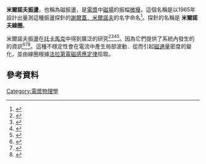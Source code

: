 '''米爾諾夫振盪'''，也稱為磁振盪，是[[電漿物理學|電漿]]中[[磁場|磁場]]的振幅[[微擾理論|微擾]]。這個名稱是以1965年設計出量測這種振盪探針的[[謝爾蓋．米爾諾夫|謝爾蓋．米爾諾夫]]的名字命名<ref>{{Cite journal|last=Mirnov|first=S. V.|date=1965|title=A probe method for measuring the displacement of the current channel in cylindrical and toroidal discharge vessels|journal=Journal of Nuclear Energy. Part C, Plasma Physics, Accelerators, Thermonuclear Research|language=en|volume=7|issue=3|pages=325–328|doi=10.1088/0368-3281/7/3/112|issn=0368-3281}}</ref>。探針的名稱是 '''米爾諾夫線圈'''。

米爾諾夫振盪在[[托卡馬克|托卡馬克]]中得到廣泛的研究<ref>{{Cite journal|last=McGuire|first=K.|last2=Hammett|first2=G.|date=1982|title=Analysis of Mirnov oscillations on PDX|url=http://inis.iaea.org/Search/search.aspx?orig_q=RN:13701258|language=en|journal=|access-date=2021-01-21|archive-date=2021-02-09|archive-url=https://web.archive.org/web/20210209025200/https://inis.iaea.org/Search/search.aspx?orig_q=RN:13701258|dead-url=no}}</ref><ref>{{Cite journal|last=Tan|first=I. H.|last2=Caldas|first2=I. L.|last3=Nascimento|first3=I. C.|last4=Silva|first4=R. P. Da|last5=Sanada|first5=E. K.|last6=Bruha|first6=R.|date=1986|title=Mirnov Oscillations in a Small Tokamak|journal=IEEE Transactions on Plasma Science|volume=14|issue=3|pages=279–281|doi=10.1109/TPS.1986.4316542|issn=0093-3813|bibcode=1986ITPS...14..279T}}</ref><ref>{{Cite journal|last=Kikuchi|first=M.|date=1986|title=A note on the Mirnov signal analysis in tokamaks|journal=Nuclear Fusion|language=en|volume=26|issue=1|pages=101–107|doi=10.1088/0029-5515/26/1/009|issn=0029-5515|url=https://digital.library.unt.edu/ark:/67531/metadc1085941/|access-date=2021-01-21|archive-date=2021-01-28|archive-url=https://web.archive.org/web/20210128135536/https://digital.library.unt.edu/ark:/67531/metadc1085941/|dead-url=no}}</ref><ref>{{Cite journal|last=Raju|first=D.|last2=Jha|first2=R.|last3=Kaw|first3=P. K.|last4=Mattoo|first4=S. K.|last5=Saxena|first5=Y. C.|last6=Team|first6=Aditya|date=2000-11-01|title=Mirnov coil data analysis for tokamak ADITYA|journal=Pramana|language=en|volume=55|issue=5|pages=727–732|doi=10.1007/s12043-000-0039-8|issn=0973-7111|bibcode=2000Prama..55..727R}}</ref>。因為它們提供了系統內發生的{{link-en|電漿不穩定性| Plasma instabilities}}的資訊<ref>{{Cite journal|last=Glasser|first=A. H.|last2=Greene|first2=J. M.|last3=Johnson|first3=J. L.|date=1975|title=Resistive instabilities in a tokamak|language=en|osti=4183368}}</ref><ref>{{Cite journal|last=Mirnov|first=S. V.|last2=Semenov|first2=I. B.|date=1971|title=Investigation of the instabilities of the plasma string in the Tokamak-3 system by means of a correlation method|journal=Soviet Atomic Energy|language=en|volume=30|issue=1|pages=22–29|doi=10.1007/BF01788387|issn=1573-8205}}</ref><ref>{{Cite journal|last=Schittenhelm|first=M.|last2=Zohm|first2=H.|date=1997|title=Analysis of coupled MHD modes with Mirnov probes in ASDEX Upgrade|journal=Nuclear Fusion|language=en|volume=37|issue=9|pages=1255–1270|doi=10.1088/0029-5515/37/9/I06|issn=0029-5515|bibcode=1997NucFu..37.1255S}}</ref>。這種不穩定性會在電流中產生局部波動．從而引起[[磁通量|磁通量]]密度的變化，並由線圈根據[[法拉第電磁感應定律|法拉第電磁感應定律]]拾取。

== 參考資料 ==
{{reflist}}

[[Category:電漿物理學|Category:電漿物理學]]